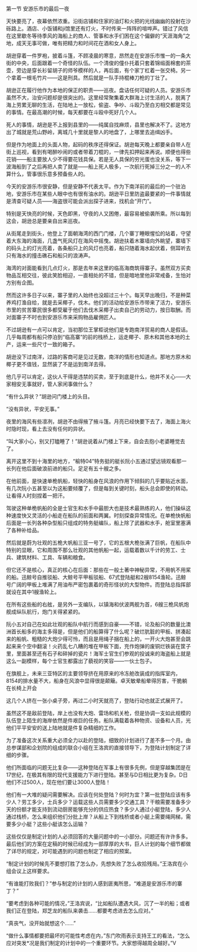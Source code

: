 

第一节 安游乐市的最后一夜

天快要亮了，夜幕依然浓重。沿街店铺和住家的油灯和火把的光线幽幽的投射在沙砾路上。酒店、小饭铺和ji馆里还有灯火，不时传来一阵阵的喧哗声。错过了风信在这里歇冬等待季风的海船上的商人、管事和水手们困在这个偏僻的“天涯海角”之地，成天无事可做，唯有把精力和时间花在酒和女人身上。

胡逊穿着一件罗袍，披着斗篷，不顾凌晨的寒意，昂然走在安游乐市惟一的一条大街的中央，后面跟着一个奇怪的队伍。一个清俊的僮仆托着只套着锦缎面棉套的茶壶，旁边是穿长衫留胡子的师爷模样的人，再后面，有个家丁杠着一张交椅。另一个拿着一根毛竹片――这是刑具。然后就是一队手持棍棒刀枪的丁壮了。

胡逊正在履行他作为本地的保正的职责――巡夜。盘诘任何可疑的人员。安游乐市虽然不大，治安问题却是很突出的。这里经常聚集着大群海上讨生活的人，脱离了海上劳累无聊的生活，在陆地上一放松，偷盗、争吵、斗殴乃至白刃相交都是常见的事情。在最高潮的时候，每天都要在斗殴中死好几个人。

死人的事情，胡逊是不上报到县里的――纯属自找麻烦，县里也解决不了。这地方出了城就是荒山野岭，离城几十里就是黎人的地盘了，上哪里去追缉凶手。

但是作为地面上的头面人物，起码的秩序还得保证。胡逊每天晚上都要亲自带人在街上巡视，看到有喝醉吵闹的或者带着刀棍的，一律先扣押起来再说。顺便也得些花销――船主要放人少不得要花钱具保。若是无人具保的穷光蛋也没关系，等下一波海船到了之后再把人卖了就是――船上死人极多，一次航行死掉三分之一的人不算什么，管事很乐意多预备些人的。

今天的安游乐市很安静，但是安静不代表太平。作为下南洋前的最后的一个驻泊地，安游乐市在某些人眼中也有很有油水的。胡逊平日里防盗最要紧的一件事情就是清查可疑人员――海盗很可能会派出探子进来，找机会“开门”。

特别是天快亮的时候，天色即黑，守夜的人又困倦，最容易被偷袭所乘。所以每到这会，胡逊总是要亲自出来巡夜。

从街尾走到街头，他登上了面朝海湾的西门门楼，几个寨丁睡眼惺忪的站着，守望着大东海的海面，几盏气死风灯在海风中摇曳。胡逊扶着木寨墙向外眺望，寨墙下的码头上的灯光亮着，各条船只上的风灯也亮着，船只随着海水起伏着，侧耳听去只有海水的撞击礁石和船只的浪涛声。

海湾的对面能看到几点灯火，那是去年来这里的临高海商筑得寨子。虽然双方买卖物品互相交往，彼此笑脸相迎，一直相处的不错，但是暗地里他非常戒备，生怕对方别有企图。

然而这许多日子以来，寨子里的人始终也没超过三十个。每天早出晚归，不是种菜养鸡打渔自给，就是去采椰子，伐木。他们的活动给安游乐市带来了活力，安游乐市里的贫苦寨民很多都受雇于他们去伐木采椰子出卖自己的劳动力，按日取酬。而对面寨子不时也到安游乐市来采购物品雇佣匠人。

不过胡逊有一点可以肯定，当初那位王掌柜说他们是专跑南洋贸易的商人是假话。几乎每周都有船只停泊到“临高寨”的前的栈桥上，运走椰子、原木和其他本地的土产，运来一些尺寸一致的箱子。

胡逊没下过南洋，过路的客商可是见过无数，南洋的情形也知道点。那地方原木和椰子更不值钱，显然装了不是运到南洋去得。

他几乎可以肯定，这伙人干得是违禁的买卖，至于到底是什么，他并不关心――大家相安无事就好，管人家闲事做什么？

“有什么异状？”胡逊问门楼上的头目。

“没有异状，平安无事。”

夜里的海风有些凛冽，胡逊不由得掖了掖斗篷。月亮已经快要下去了，海面上海火时隐时现，看上去没有任何的异状。

“叫大家小心，别又打瞌睡了！”胡逊说着从门楼上下来，自会去抱小老婆睡觉去了。

离开这里不到十海里的地方，“榆特04”特务挺的艇长阮小五通过望远镜观看那一长列在他后面破浪前进的船只。足足有五十艘之多。

在他前面，是快速单桅帆船，轻快的船身在风浪的作用下倾斜的几乎要贴近水面，有几次阮小五甚至以为这船要倾覆了，但是每到关键时刻，船头总会即使的转动。让看得人时刻捏着一把汗。

驾驶这种单桅帆船的全是士官生和水手中最胆大也是技术最熟练的人，他们操纵这种速度快又灵活的小船走在船队的前面和两翼。时刻探查异常情况。在单桅快帆船后面是一长列各种杂型船只组成的特务艇编队，船上除了武器和水手，舱室里塞满了各种补给品。

然后就是蔚为壮观的五桅大帆船三亚一号了，它的五根大桅张满了巨帆，在船队中特别的显眼，它和周围不那么壮观的其他帆船一起，运载着数以千计的劳工、士兵、建筑材料、工具、车辆和粮食。

但它还不是核心，真正的核心在后面：那些在一般土著中神秘异常，不用帆不用桨的船。迅鲸号自推驳船、大鲸号平甲板驳船、67式登陆艇和2艘8154渔轮。迅鲸号广阔的甲板上堆满了用油布严密包裹着的奇形怪状的大型物件。而登陆总指挥部就设在其中1艘渔轮上。

在所有这些船的右舷，是另外一支编队，以镇海和伏波两舰为首，6艘三桅风帆炮舰成纵队航行，炮门关得紧紧的。

阮小五对自己在如此壮观的船队中航行而感到自豪――不错，论及船只的数量比澳洲首长船多的海主多得是，但是他们的船算得了什么呢？破烂肮脏的甲板、拼凑起来的船帆、粗糙的大炮少得可怜，而且是用绳子捆在船上的，一开火大炮甚至会跳起来来个空中翻滚！火药乱七八糟的堆在甲板下面，充作炮弹的废铜烂铁装在筐子里，里面甚至还有石子和碎掉的瓷片！海军士官生们参观的投诚来的海盗船上就是这么一副模样，每个士官生都露出了藐视的笑容――一伙土包子。

在旗舰上，未来三亚特区的主要领导挤在用原来的冷冻舱改装成的指挥室内，8154的排水量不大，船身在风浪中显得很是颠簸。卓天敏晕船晕得厉害，干脆躺在长椅上开会

这几个人挤在一张小桌子旁，再过二小时天就亮了，登陆行动也就正式展开了。

虽然这不是敌前登陆，岸上也没有大炮、雷场和机关枪，但是协调一支如此规模的队伍登上陌生的海岸依然是件艰巨的任务。船队满载着各种物资、设备和人员，光他们平平安安的送上陆地就是件复杂精细的工作。

为了准备这次关系重大必须全力以赴的登陆，细致的计划进行了差不多一个月。由总参谋部和企划院的组成的联合小组在王洛宾的直接领导下，为登陆计划制定了详细的步骤。

他们所面临的问题无比复杂――这种登陆在军事上有很多先例，但是穿越集团是在17世纪，在极其有限的现代支援能力下进行登陆。甚至与D日相比更为复杂。D日他们不过500人，现在他们要让3000人登陆！

他们有一大堆的疑问需要解决。应该在何处登陆？何时为宜？第一批登陆应该有多少人？劳工多少，士兵多少？运载这些人员需要多少交通工具？干粮需要准备多少天的份额才能支持到流动厨房能够充分的供应热食？多少人通过小艇登陆，多少人通过栈桥，怎么来组织他们分批上岸？从船上下到栈桥或者小艇上需要绳网梯，需要多少小艇？这些小艇该怎么运输？

这些仅仅是制定计划的人必须回答的大量问题中的一小部分。问题还有许许多多。最后他们的方案在定稿的时候已经成为一部厚厚的大书，巨人计划的每个细节都做了详尽的规定，对可能遇到的问题也制定了相应的预案。

“制定计划的时候先不要想打胜了怎么办，先想失败了怎么收拾残局。”王洛宾在小组会议上这样要求。

“有谁能打败我们？”参与制定的计划的人感到匪夷所思，“难道是安游乐市的寨丁？”

“要考虑到各种可能的情况，”王洛宾说，“比如船队遭遇大风，沉了一半的船；或者我们正在登陆，郑芝龙的船队来袭击……都要考虑进去怎么应对。”

“真丧气，没开始就想这个……”

“做什么事情都要把最坏的可能性考虑在内，”东门吹雨表示支持王工的看法，“怎么应对突发*况是我们制定的计划中的一个重要环节。大家想得越周全越好。”V

